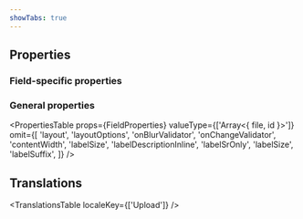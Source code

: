 ```yaml
---
showTabs: true
---
```



## Properties

### Field-specific properties

<PropertiesTable props={UploadFieldProperties} />

### General properties

<PropertiesTable
  props={FieldProperties}
  valueType={['Array<{ file, id }>']}
  omit={[
    'layout',
    'layoutOptions',
    'onBlurValidator',
    'onChangeValidator',
    'contentWidth',
    'labelSize',
    'labelDescriptionInline',
    'labelSrOnly',
    'labelSize',
    'labelSuffix',
  ]}
/>

## Translations

<TranslationsTable localeKey={['Upload']} />
